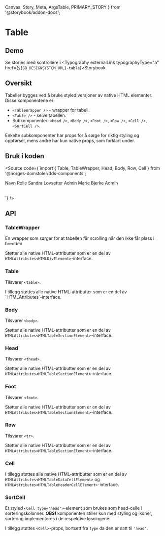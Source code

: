   Canvas,
  Story,
  Meta,
  ArgsTable,
  PRIMARY_STORY
} from '@storybook/addon-docs';

<Meta title="Design system/Table/API" component={Table} />

# Table

<ComponentLinkRow
  docsHref="https://design.domstol.no/987b33f71/p/559cc8-table/b/73973d"
  figmaHref="https://www.figma.com/file/ewqSDmkgqDQ5PyOsRp4V5b/?node-id=1347%3A0"
  githubHref="https://github.com/domstolene/designsystem/tree/master/components/src/components/Table"
/>

## Demo

<Canvas>
  <Story id="design-system-table--default" />
</Canvas>

Se stories med kontrollere i <Typography externalLink typographyType="a" href={`${SB_DESIGNSYSTEM_URL}-table`}>Storybook</Typography>.

## Oversikt

Tabeller bygges ved å bruke styled versjoner av native HTML elementer. Disse komponentene er:

- `<TableWrapper />` - wrapper for tabell.
- `<Table />` - selve tabellen.
- Subkomponenter: `<Head />`, `<Body />`, `<Foot />`, `<Row />`, `<Cell />`, `<SortCell />`.

Enkelte subkomponenter har props for å sørge for riktig styling og oppførsel, mens andre har kun native props, som forklart under.

## Bruk i koden

<Source
  code={`import { Table, TableWrapper, Head, Body, Row, Cell } from '@norges-domstoler/dds-components';

<TableWrapper>
  <Table>
    <Head>
      <Row type="head">
        <Cell type="head">Navn</Cell>
        <Cell type="head">Rolle</Cell>
      </Row>
    </Head>
    <Body>
      <Row>
        <Cell>Sandra Lovsetter</Cell>
        <Cell>Admin</Cell>
      </Row>
      <Row>
        <Cell>Marie Bjerke</Cell>
        <Cell>Admin</Cell>
      </Row>
    </Body>
  </Table>
</TableWrapper>
`} />

## API

### TableWrapper

En wrapper som sørger for at tabellen får scrolling når den ikke får plass i bredden.

Støtter alle native HTML-attributter som er en del av `HTMLAttributes<HTMLDivElement>`-interface.

### Table

Tilsvarer `<table>`.

<ArgsTable story={PRIMARY_STORY} />
I tillegg støttes alle native HTML-attributter som er en del av `HTMLAttributes<HTMLTableElement>`-interface.

### Body

Tilsvarer `<body>`.

Støtter alle native HTML-attributter som er en del av `HTMLAttributes<HTMLTableSectionElement>`-interface.

### Head

Tilsvarer `<thead>`.

Støtter alle native HTML-attributter som er en del av `HTMLAttributes<HTMLTableSectionElement>`-interface.

### Foot

Tilsvarer `<foot>`.

Støtter alle native HTML-attributter som er en del av `HTMLAttributes<HTMLTableSectionElement>`-interface.

### Row

Tilsvarer `<tr>`.

<ArgsTable of={Row} />

Støtter alle native HTML-attributter som er en del av `HTMLAttributes<HTMLTableSectionElement>`-interface.

### Cell

<ArgsTable of={Cell} />

I tillegg støttes alle native HTML-attributter som er en del av `HTMLAttributes<HTMLTableDataCellElement>` og `HTMLAttributes<HTMLTableHeaderCellElement>`-interface.

### SortCell

Et styled `<Cell type='head'>`-element som brukes som head-celle i sorteringskolonner. **OBS!** komponenten stiller kun med styling og ikoner, sortering implementeres i de respektive løsningene.

<ArgsTable of={SortCell} />

I tillegg støttes `<Cell>`-props, bortsett fra `type` da den er satt til `'head'`.
